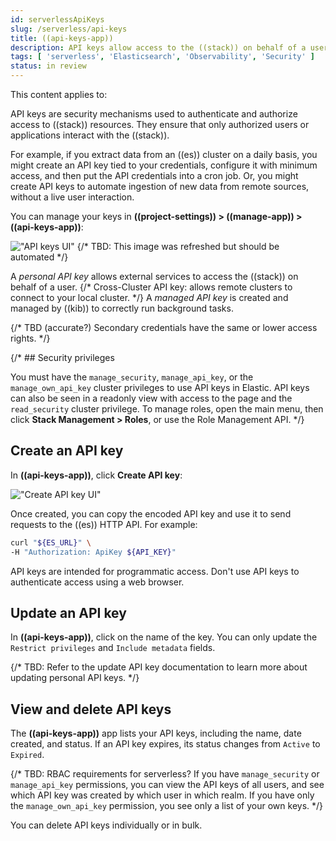 ```yaml
---
id: serverlessApiKeys
slug: /serverless/api-keys
title: ((api-keys-app))
description: API keys allow access to the ((stack)) on behalf of a user.
tags: [ 'serverless', 'Elasticsearch', 'Observability', 'Security' ]
status: in review
---
```



<InReview />

This content applies to: <DocBadge template="elasticsearch" slug="/serverless/elasticsearch/what-is-elasticsearch-serverless" /> <DocBadge template="observability" slug="/serverless/observability/what-is-observability-serverless" /> <DocBadge template="security" slug="/serverless/security/what-is-security-serverless" /> 

API keys are security mechanisms used to authenticate and authorize access to ((stack)) resources.
They ensure that only authorized users or applications interact with the ((stack)).

For example, if you extract data from an ((es)) cluster on a daily basis, you might create an API key tied to your credentials, configure it with minimum access, and then put the API credentials into a cron job.
Or, you might create API keys to automate ingestion of new data from remote sources, without a live user interaction.

You can manage your keys in **((project-settings)) > ((manage-app)) > ((api-keys-app))**:

!["API keys UI"](images/api-key-management.png)
{/* TBD: This image was refreshed but should be automated */}

A _personal API key_ allows external services to access the ((stack)) on behalf of a user.
{/* Cross-Cluster API key: allows remote clusters to connect to your local cluster. */}
A _managed API key_ is created and managed by ((kib)) to correctly run background tasks.

{/* TBD (accurate?) Secondary credentials have the same or lower access rights. */}

{/* ## Security privileges

You must have the `manage_security`, `manage_api_key`, or the `manage_own_api_key` 
cluster privileges to use API keys in Elastic.  API keys can also be seen in a readonly view with access to the page and the `read_security` cluster privilege. To manage roles, open the main menu, then click 
**Stack Management > Roles**, or use the <DocLink id="enKibanaRoleManagementApi">Role Management API</DocLink>.  */}

## Create an API key

In **((api-keys-app))**, click **Create API key**:

!["Create API key UI"](images/create-personal-api-key.png)

Once created, you can copy the encoded API key and use it to send requests to the ((es)) HTTP API. For example:

```bash
curl "${ES_URL}" \
-H "Authorization: ApiKey ${API_KEY}"
```

<DocCallOut title="Important" color="warning">
API keys are intended for programmatic access. Don't use API keys to authenticate access using a web browser.
</DocCallOut>

## Update an API key

In **((api-keys-app))**, click on the name of the key.
You can only update the `Restrict privileges` and `Include metadata` fields.

{/* TBD: Refer to the update API key documentation to learn more about updating personal API keys. */}

## View and delete API keys

The **((api-keys-app))** app lists your API keys, including the name, date created, and status.
If an API key expires, its status changes from `Active` to `Expired`.

{/* 
TBD: RBAC requirements for serverless?
If you have `manage_security` or `manage_api_key` permissions,
you can view the API keys of all users, and see which API key was
created by which user in which realm.
If you have only the `manage_own_api_key` permission, you see only a list of your own keys. */}

You can delete API keys individually or in bulk.
